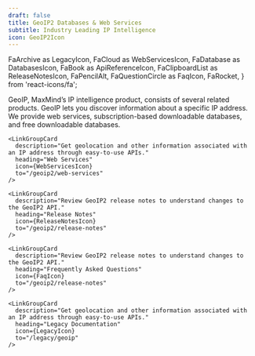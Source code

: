 ```yaml
---
draft: false
title: GeoIP2 Databases & Web Services
subtitle: Industry Leading IP Intelligence
icon: GeoIP2Icon
---
```


  FaArchive as LegacyIcon,
  FaCloud as WebServicesIcon,
  FaDatabase as DatabasesIcon,
  FaBook as ApiReferenceIcon,
  FaClipboardList as ReleaseNotesIcon,
  FaPencilAlt,
  FaQuestionCircle as FaqIcon,
  FaRocket,
} from 'react-icons/fa';

GeoIP, MaxMind’s IP intelligence product, consists of several related products.
GeoIP lets you discover information about a specific IP address. We provide web
services, subscription-based downloadable databases, and free downloadable
databases.

<LinkGroupContainer>
  <LinkGroup heading="Guides">
    <LinkGroupCard
      description="Use local databases to retrieve geolocation and other information in high-volume, low-latency environments."
      heading="Databases"
      icon={DatabasesIcon}
      to="/geoip2/databases"
    />

    <LinkGroupCard
      description="Get geolocation and other information associated with an IP address through easy-to-use APIs."
      heading="Web Services"
      icon={WebServicesIcon}
      to="/geoip2/web-services"
    />
  </LinkGroup>
</LinkGroupContainer>

<LinkGroupContainer>
  <LinkGroup isCompact heading="Resources">
    <LinkGroupCard
        description="Detailed documentation of database contents and web service usage."
        heading="API Reference"
        icon={ApiReferenceIcon}
        to="/geoip2/api-reference"
    />

    <LinkGroupCard
      description="Review GeoIP2 release notes to understand changes to the GeoIP2 API."
      heading="Release Notes"
      icon={ReleaseNotesIcon}
      to="/geoip2/release-notes"
    />

    <LinkGroupCard
      description="Review GeoIP2 release notes to understand changes to the GeoIP2 API."
      heading="Frequently Asked Questions"
      icon={FaqIcon}
      to="/geoip2/release-notes"
    />

    <LinkGroupCard
      description="Get geolocation and other information associated with an IP address through easy-to-use APIs."
      heading="Legacy Documentation"
      icon={LegacyIcon}
      to="/legacy/geoip"
    />
  </LinkGroup>
</LinkGroupContainer>
